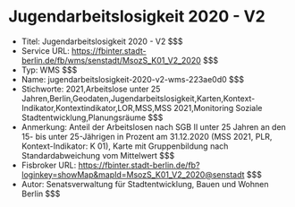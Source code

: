 # Jugendarbeitslosigkeit 2020 - V2
- Titel: Jugendarbeitslosigkeit 2020 - V2 $$$
- Service URL: https://fbinter.stadt-berlin.de/fb/wms/senstadt/MsozS_K01_V2_2020 $$$
- Typ: WMS $$$
- Name: jugendarbeitslosigkeit-2020-v2-wms-223ae0d0 $$$
- Stichworte: 2021,Arbeitslose unter 25 Jahren,Berlin,Geodaten,Jugendarbeitslosigkeit,Karten,Kontext-Indikator,Kontextindikator,LOR,MSS,MSS 2021,Monitoring Soziale Stadtentwicklung,Planungsräume $$$
- Anmerkung: Anteil der Arbeitslosen nach SGB II unter 25 Jahren an den 15- bis unter 25-Jährigen in Prozent am 31.12.2020 (MSS 2021, PLR, Kontext-Indikator: K 01), Karte mit Gruppenbildung nach Standardabweichung vom Mittelwert $$$
- Fisbroker URL: https://fbinter.stadt-berlin.de/fb?loginkey=showMap&mapId=MsozS_K01_V2_2020@senstadt $$$
- Autor: Senatsverwaltung für Stadtentwicklung, Bauen und Wohnen Berlin $$$
